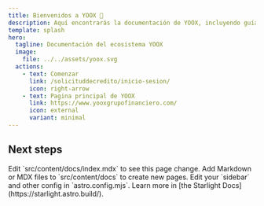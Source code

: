 ```yaml
---
title: Bienvenidos a YOOX 🚀
description: Aquí encontrarás la documentación de YOOX, incluyendo guías rápidas y manuales de usuario.
template: splash
hero:
  tagline: Documentación del ecosistema YOOX
  image:
    file: ../../assets/yoox.svg
  actions:
    - text: Comenzar
      link: /solicituddecredito/inicio-sesion/
      icon: right-arrow
    - text: Pagina principal de YOOX
      link: https://www.yooxgrupofinanciero.com/
      icon: external
      variant: minimal
---
```



## Next steps

<CardGrid stagger>
  <Card title="Update content" icon="pencil">
    Edit `src/content/docs/index.mdx` to see this page change.
  </Card>
  <Card title="Add new content" icon="add-document">
    Add Markdown or MDX files to `src/content/docs` to create new pages.
  </Card>
  <Card title="Configure your site" icon="setting">
    Edit your `sidebar` and other config in `astro.config.mjs`.
  </Card>
  <Card title="Read the docs" icon="open-book">
    Learn more in [the Starlight Docs](https://starlight.astro.build/).
  </Card>
</CardGrid>
